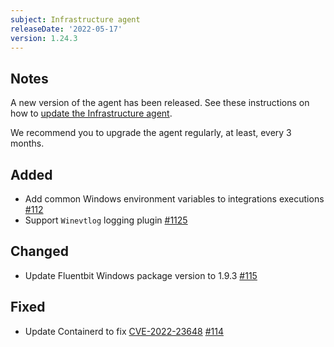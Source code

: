 ```yaml
---
subject: Infrastructure agent
releaseDate: '2022-05-17'
version: 1.24.3
---
```


## Notes
A new version of the agent has been released. See these instructions on how to [update the Infrastructure agent](https://docs.newrelic.com/docs/infrastructure/install-configure-manage-infrastructure/update-or-uninstall/update-infrastructure-agent).  

We recommend you to upgrade the agent regularly, at least, every 3 months.

## Added
- Add common Windows environment variables to integrations executions [#112](https://github.com/newrelic/infrastructure-agent/pull/112)
- Support `Winevtlog` logging plugin [#1125](https://github.com/newrelic/infrastructure-agent/pull/1125)

## Changed
-  Update <DNT>Fluentbit</DNT> Windows package version to 1.9.3 [#115](https://github.com/newrelic/infrastructure-agent/pull/115)

## Fixed
- Update Containerd to fix [CVE-2022-23648](https://github.com/advisories/GHSA-crp2-qrr5-8pq7) [#114](https://github.com/newrelic/infrastructure-agent/pull/114)
